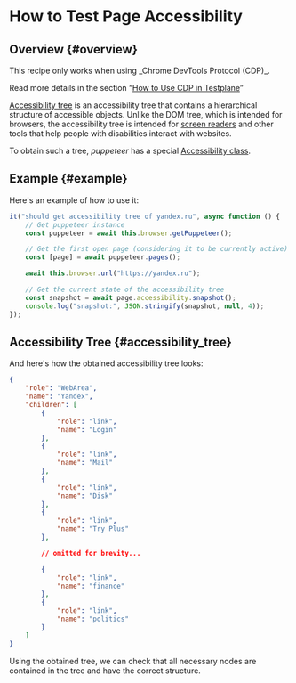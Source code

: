 
# How to Test Page Accessibility

## Overview {#overview}

<Admonition type="warning">
This recipe only works when using _Chrome DevTools Protocol (CDP)_.

Read more details in the section “[How to Use CDP in Testplane][how-to-use-cdp]”

</Admonition>

[Accessibility tree][accessibility-tree] is an accessibility tree that contains a hierarchical structure of accessible objects. Unlike the DOM tree, which is intended for browsers, the accessibility tree is intended for [screen readers][screen-reader] and other tools that help people with disabilities interact with websites.

To obtain such a tree, _puppeteer_ has a special [Accessibility class][puppeteer-accessibility].

## Example {#example}

Here's an example of how to use it:

```javascript
it("should get accessibility tree of yandex.ru", async function () {
    // Get puppeteer instance
    const puppeteer = await this.browser.getPuppeteer();

    // Get the first open page (considering it to be currently active)
    const [page] = await puppeteer.pages();

    await this.browser.url("https://yandex.ru");

    // Get the current state of the accessibility tree
    const snapshot = await page.accessibility.snapshot();
    console.log("snapshot:", JSON.stringify(snapshot, null, 4));
});
```

## Accessibility Tree {#accessibility_tree}

And here's how the obtained accessibility tree looks:

```json
{
    "role": "WebArea",
    "name": "Yandex",
    "children": [
        {
            "role": "link",
            "name": "Login"
        },
        {
            "role": "link",
            "name": "Mail"
        },
        {
            "role": "link",
            "name": "Disk"
        },
        {
            "role": "link",
            "name": "Try Plus"
        },

        // omitted for brevity...

        {
            "role": "link",
            "name": "finance"
        },
        {
            "role": "link",
            "name": "politics"
        }
    ]
}
```

Using the obtained tree, we can check that all necessary nodes are contained in the tree and have the correct structure.

[how-to-use-cdp]: ../how-to-use-cdp
[accessibility-tree]: https://web.dev/the-accessibility-tree/
[screen-reader]: https://en.wikipedia.org/wiki/Screen_reader
[puppeteer-accessibility]: https://pptr.dev/api/puppeteer.accessibility
